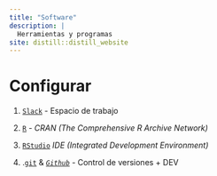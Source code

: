 ```yaml
---
title: "Software"
description: |
  Herramientas y programas
site: distill::distill_website
---
```


# Configurar

1.  [`Slack`](https://slack.com/intl/es-ar/) - Espacio de trabajo

2.  [`R`](https://cran.r-project.org/) - *CRAN (The Comprehensive R Archive Network)*

3.  [`RStudio`](https://www.rstudio.com/products/rstudio/) *IDE (Integrated Development Environment)*

4.  .[`git`](https://git-scm.com/) & [*`Github`*](https://github.com/) - Control de versiones + DEV
